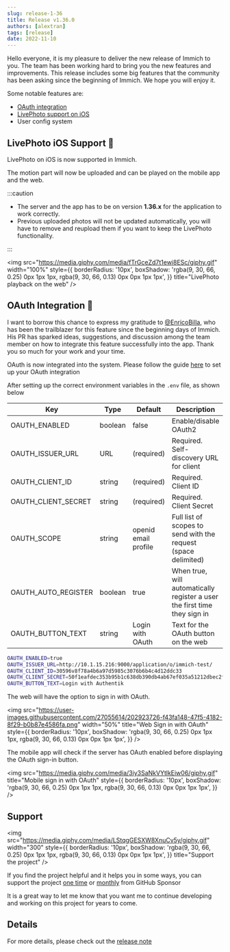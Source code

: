 ```yaml
---
slug: release-1-36
title: Release v1.36.0
authors: [alextran]
tags: [release]
date: 2022-11-10
---
```


Hello everyone, it is my pleasure to deliver the new release of Immich to you. The team has been working hard to bring you the new features and improvements. This release includes some big features that the community has been asking since the beginning of Immich. We hope you will enjoy it.

Some notable features are:

- [OAuth integration](#livephoto-ios-support-)
- [LivePhoto support on iOS](#oauth-integration-)
- User config system

<!--truncate-->

## LivePhoto iOS Support 🎉

LivePhoto on iOS is now supported in Immich.

The motion part will now be uploaded and can be played on the mobile app and the web.

:::caution

- The server and the app has to be on version **1.36.x** for the application to work correctly.
- Previous uploaded photos will not be updated automatically, you will have to remove and reupload them if you want to keep the LivePhoto functionality.

:::

<img
  src="https://media.giphy.com/media/fTrGceZd7t1ewi8ESc/giphy.gif"
  width="100%"
  style={{
    borderRadius: '10px',
    boxShadow: 'rgba(9, 30, 66, 0.25) 0px 1px 1px, rgba(9, 30, 66, 0.13) 0px 0px 1px 1px',
  }}
  title="LivePhoto playback on the web"
/>

## OAuth Integration 🎉

I want to borrow this chance to express my gratitude to [@EnricoBilla](https://github.com/EnricoBilla), who has been the trailblazer for this feature since the beginning days of Immich. His PR has sparked ideas, suggestions, and discussion among the team member on how to integrate this feature successfully into the app. Thank you so much for your work and your time.

OAuth is now integrated into the system. Please follow the guide [here](https://immich.app/docs/usage/oauth) to set up your OAuth integration

After setting up the correct environment variables in the `.env` file, as shown below

| Key                 | Type    | Default              | Description                                                               |
| ------------------- | ------- | -------------------- | ------------------------------------------------------------------------- |
| OAUTH_ENABLED       | boolean | false                | Enable/disable OAuth2                                                     |
| OAUTH_ISSUER_URL    | URL     | (required)           | Required. Self-discovery URL for client                                   |
| OAUTH_CLIENT_ID     | string  | (required)           | Required. Client ID                                                       |
| OAUTH_CLIENT_SECRET | string  | (required)           | Required. Client Secret                                                   |
| OAUTH_SCOPE         | string  | openid email profile | Full list of scopes to send with the request (space delimited)            |
| OAUTH_AUTO_REGISTER | boolean | true                 | When true, will automatically register a user the first time they sign in |
| OAUTH_BUTTON_TEXT   | string  | Login with OAuth     | Text for the OAuth button on the web                                      |

```bash title="Authentik Example"
OAUTH_ENABLED=true
OAUTH_ISSUER_URL=http://10.1.15.216:9000/application/o/immich-test/
OAUTH_CLIENT_ID=30596v8f78a4b6a97d5985c3076b6b4c4d12ddc33
OAUTH_CLIENT_SECRET=50f1eafdec353b95b1c638db390db4ab67ef035a51212dbec2f56175e2eb272b5d572c099176e6fe116ecf47ffdd544bgdb9e2edc588307ee0339d25eeccd88
OAUTH_BUTTON_TEXT=Login with Authentik
```

The web will have the option to sign in with OAuth.

<img
  src="https://user-images.githubusercontent.com/27055614/202923726-f43fa148-47f5-4182-8f29-b0b87e4586fa.png"
  width="50%"
  title="Web Sign in with OAuth"
  style={{
    borderRadius: '10px',
    boxShadow: 'rgba(9, 30, 66, 0.25) 0px 1px 1px, rgba(9, 30, 66, 0.13) 0px 0px 1px 1px',
  }}
/>

The mobile app will check if the server has OAuth enabled before displaying the OAuth
sign-in button.

<img
  src="https://media.giphy.com/media/3iy3SaNkVYtlkEiw06/giphy.gif"
  title="Mobile sign in with OAuth"
  style={{
    borderRadius: '10px',
    boxShadow: 'rgba(9, 30, 66, 0.25) 0px 1px 1px, rgba(9, 30, 66, 0.13) 0px 0px 1px 1px',
  }}
/>

## Support

<img
  src="https://media.giphy.com/media/LStqgGESXW8XnuCv5y/giphy.gif"
  width="300"
  style={{
    borderRadius: '10px',
    boxShadow: 'rgba(9, 30, 66, 0.25) 0px 1px 1px, rgba(9, 30, 66, 0.13) 0px 0px 1px 1px',
  }}
  title="Support the project"
/>

If you find the project helpful and it helps you in some ways, you can support the project [one time](https://github.com/sponsors/alextran1502?frequency=one-time&sponsor=alextran1502) or [monthly](https://github.com/sponsors/alextran1502) from GitHub Sponsor

It is a great way to let me know that you want me to continue developing and working on this project for years to come.

## Details

For more details, please check out the [release note](https://github.com/immich-app/immich/releases/tag/v1.36.0_55-dev)
